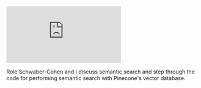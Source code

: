 







<iframe 
  class="youtube-video"
  src="https://www.youtube.com/embed/4Tt4LhJ6tD8" 
  title="Semantic Search in TypeScript using Pinecone's vector database" 
  frameborder="0" 
  allow="fullscreen;">
</iframe>

Roie Schwaber-Cohen and I discuss semantic search and step through the code for performing semantic search with Pinecone's vector database.
